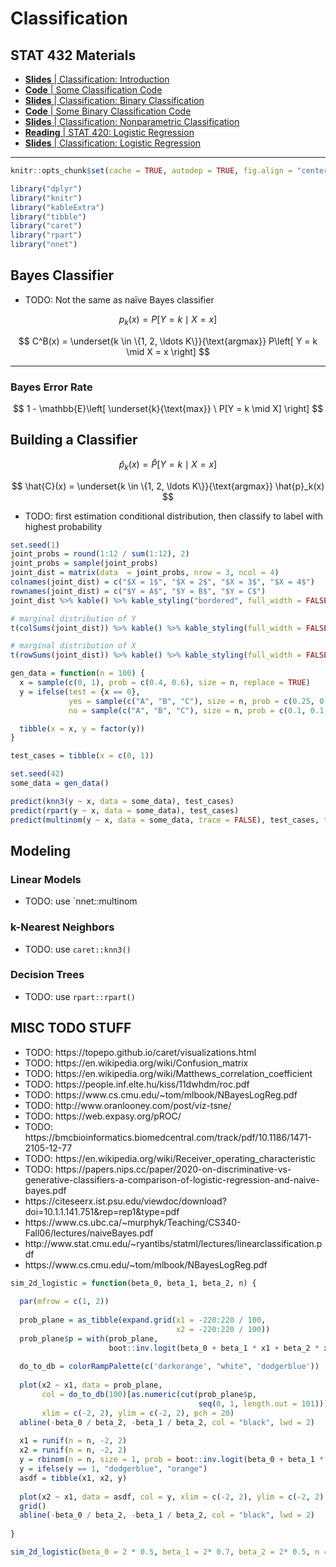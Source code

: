 # Classification

## STAT 432 Materials

- [**Slides** | Classification: Introduction](https://fall-2019.stat432.org/slides/classification.pdf)
- [**Code** | Some Classification Code](https://fall-2019.stat432.org/misc/some-class-code-for-class.R)
- [**Slides** | Classification: Binary Classification](https://fall-2019.stat432.org/slides/binary-classification.pdf)
- [**Code** | Some Binary Classification Code](https://fall-2019.stat432.org/misc/some-binary-class-code-for-class.R)
- [**Slides** | Classification: Nonparametric Classification](https://fall-2019.stat432.org/slides/nonparametric-classification.pdf)
- [**Reading** | STAT 420: Logistic Regression](https://daviddalpiaz.github.io/appliedstats/logistic-regression.html)
- [**Slides** | Classification: Logistic Regression](https://fall-2019.stat432.org/slides/logistic-regression.pdf)

***

```r
knitr::opts_chunk$set(cache = TRUE, autodep = TRUE, fig.align = "center")
```

```r
library("dplyr")
library("knitr")
library("kableExtra")
library("tibble")
library("caret")
library("rpart")
library("nnet")
```

## Bayes Classifier

- TODO: Not the same as naïve Bayes classifier

$$
p_k(x) = P\left[ Y = k \mid X = x \right]
$$

$$
C^B(x) = \underset{k \in \{1, 2, \ldots K\}}{\text{argmax}} P\left[ Y = k \mid X = x \right]
$$

***

### Bayes Error Rate

$$
1 - \mathbb{E}\left[ \underset{k}{\text{max}} \ P[Y = k \mid X] \right]
$$



## Building a Classifier

$$
\hat{p}_k(x) = \hat{P}\left[ Y = k \mid X = x \right]
$$

$$
\hat{C}(x) = \underset{k \in \{1, 2, \ldots K\}}{\text{argmax}} \hat{p}_k(x)
$$

- TODO: first estimation conditional distribution, then classify to label with highest probability

```r
set.seed(1)
joint_probs = round(1:12 / sum(1:12), 2)
joint_probs = sample(joint_probs)
joint_dist = matrix(data  = joint_probs, nrow = 3, ncol = 4)
colnames(joint_dist) = c("$X = 1$", "$X = 2$", "$X = 3$", "$X = 4$")
rownames(joint_dist) = c("$Y = A$", "$Y = B$", "$Y = C$")
joint_dist %>% kable() %>% kable_styling("bordered", full_width = FALSE)
```

```r
# marginal distribution of Y
t(colSums(joint_dist)) %>% kable() %>% kable_styling(full_width = FALSE)

# marginal distribution of X
t(rowSums(joint_dist)) %>% kable() %>% kable_styling(full_width = FALSE)
```

```r
gen_data = function(n = 100) {
  x = sample(c(0, 1), prob = c(0.4, 0.6), size = n, replace = TRUE)
  y = ifelse(test = {x == 0},
             yes = sample(c("A", "B", "C"), size = n, prob = c(0.25, 0.50, 0.25), replace = TRUE),
             no = sample(c("A", "B", "C"), size = n, prob = c(0.1, 0.1, 0.4) / 0.6, replace = TRUE))

  tibble(x = x, y = factor(y))
}

test_cases = tibble(x = c(0, 1))

set.seed(42)
some_data = gen_data()

predict(knn3(y ~ x, data = some_data), test_cases)
predict(rpart(y ~ x, data = some_data), test_cases)
predict(multinom(y ~ x, data = some_data, trace = FALSE), test_cases, type = "prob")
```

## Modeling

### Linear Models

- TODO: use `nnet::multinom

### k-Nearest Neighbors

- TODO: use `caret::knn3()`

### Decision Trees

- TODO: use `rpart::rpart()`











## MISC TODO STUFF

- TODO: https://topepo.github.io/caret/visualizations.html
- TODO: https://en.wikipedia.org/wiki/Confusion_matrix
- TODO: https://en.wikipedia.org/wiki/Matthews_correlation_coefficient
- TODO: https://people.inf.elte.hu/kiss/11dwhdm/roc.pdf
- TODO: https://www.cs.cmu.edu/~tom/mlbook/NBayesLogReg.pdf
- TODO: http://www.oranlooney.com/post/viz-tsne/
- TODO: https://web.expasy.org/pROC/
- TODO: https://bmcbioinformatics.biomedcentral.com/track/pdf/10.1186/1471-2105-12-77
- TODO: https://en.wikipedia.org/wiki/Receiver_operating_characteristic
- TODO: https://papers.nips.cc/paper/2020-on-discriminative-vs-generative-classifiers-a-comparison-of-logistic-regression-and-naive-bayes.pdf
- https://citeseerx.ist.psu.edu/viewdoc/download?doi=10.1.1.141.751&rep=rep1&type=pdf
- https://www.cs.ubc.ca/~murphyk/Teaching/CS340-Fall06/lectures/naiveBayes.pdf
- http://www.stat.cmu.edu/~ryantibs/statml/lectures/linearclassification.pdf
- https://www.cs.cmu.edu/~tom/mlbook/NBayesLogReg.pdf




```r
sim_2d_logistic = function(beta_0, beta_1, beta_2, n) {
  
  par(mfrow = c(1, 2))
  
  prob_plane = as_tibble(expand.grid(x1 = -220:220 / 100, 
                                     x2 = -220:220 / 100))
  prob_plane$p = with(prob_plane, 
                      boot::inv.logit(beta_0 + beta_1 * x1 + beta_2 * x2))
  
  do_to_db = colorRampPalette(c('darkorange', "white", 'dodgerblue'))
  
  plot(x2 ~ x1, data = prob_plane, 
       col = do_to_db(100)[as.numeric(cut(prob_plane$p, 
                                          seq(0, 1, length.out = 101)))],
       xlim = c(-2, 2), ylim = c(-2, 2), pch = 20)
  abline(-beta_0 / beta_2, -beta_1 / beta_2, col = "black", lwd = 2)
  
  x1 = runif(n = n, -2, 2)
  x2 = runif(n = n, -2, 2)
  y = rbinom(n = n, size = 1, prob = boot::inv.logit(beta_0 + beta_1 * x1 + beta_2 * x2))
  y = ifelse(y == 1, "dodgerblue", "orange")
  asdf = tibble(x1, x2, y)
  
  plot(x2 ~ x1, data = asdf, col = y, xlim = c(-2, 2), ylim = c(-2, 2), pch = 20)
  grid()
  abline(-beta_0 / beta_2, -beta_1 / beta_2, col = "black", lwd = 2)
  
}

sim_2d_logistic(beta_0 = 2 * 0.5, beta_1 = 2* 0.7, beta_2 = 2* 0.5, n = 100)
```
